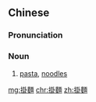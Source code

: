 {{also|挂面}}
==Chinese==
{{zh-forms|s=挂面}}

===Pronunciation===
{{zh-pron
|m=guàmiàn
|cat=n
}}

===Noun===
{{zh-noun}}

# [[pasta]], [[noodles]]

{{zh-cat|Pasta}}

[[mg:掛麵]]
[[chr:掛麵]]
[[zh:掛麵]]